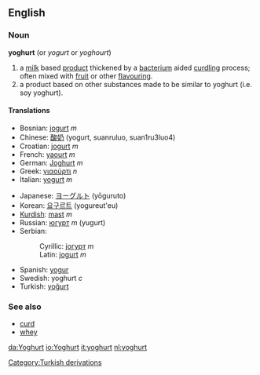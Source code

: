 ==English==
===Noun===
'''yoghurt'''  (or ''yogurt'' or ''yoghourt'')

#a [[milk]] based [[product]] thickened by a [[bacterium]] aided [[curdling]] process; often mixed with [[fruit]] or other [[flavouring]].
#a product based on other substances made to be similar to yoghurt (i.e. soy yoghurt).

====Translations====
{{top}}
*Bosnian: [[jogurt]] ''m''
*Chinese: [[酸奶]] (yogurt, suanruluo, suan1ru3luo4)
*Croatian: [[jogurt]] ''m''
*French: [[yaourt]] ''m''
*German: [[Joghurt]] ''m''
*Greek: [[γιαούρτι]] ''n''
*Italian: [[yogurt]] ''m''
{{mid}}
*Japanese: [[ヨーグルト]] (yōguruto)
*Korean: [[요구르트]] (yogureut'eu)
*[[Kurdish]]: [[mast]] ''m''
*Russian: [[югурт]] ''m'' (yugurt)
*Serbian:
*:Cyrillic: [[јогурт]] ''m''
*:Latin: [[jogurt]] ''m''
*Spanish: [[yogur]]
*Swedish: yoghurt ''c''
*Turkish: [[yoğurt]]
{{bottom}}

===See also===
*[[curd]]
*[[whey]]
[[Category:Turkish derivations]]

[[da:Yoghurt]]
[[io:Yoghurt]]
[[it:yoghurt]]
[[nl:yoghurt]]